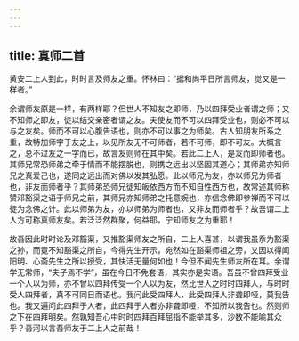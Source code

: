 ```yaml
---
---
---
```

title: 真师二首
---

黄安二上人到此，时时言及师友之重。怀林曰：“据和尚平日所言师友，觉又是一样者。”

余谓师友原是一样，有两样耶？但世人不知友之即师，乃以四拜受业者谓之师；又不知师之即友，徒以结交亲密者谓之友。夫使友而不可以四拜受业也，则必不可以与之友矣。师而不可以心腹告语也，则亦不可以事之为师矣。古人知朋友所系之重，故特加师字于友之上，以见所友无不可师者，若不可师，即不可友。大概言之，总不过友之一字而已，故言友则师在其中矣。若此二上人，是友而即师者也。其师兄常恐师弟之牵于情而不能摆脱也，则携之远出以坚固其道心；其师弟亦知师兄之真爱己也，遂同之远出而对佛以发其弘愿。此以师兄为友，亦以师兄为师者也，非友而师者乎？其师弟恐师兄徒知皈依西方而不知自性西方也，故常述其师称赞邓豁渠之语于师兄之前，其师兄亦知师弟之托意婉也，亦信念佛即参禅而不可以徒为念佛之计。此以师弟为友，亦以师弟为师者也，又非友而师者乎？故吾谓二上人方可称真师友矣。若泛泛然群聚，何益耶，宁知师友之为重耶！

故吾因此时时论及邓豁渠，又推豁渠师友之所自，二上人喜甚，以谓我虽忝为豁渠之孙，而竟不知豁渠之所自，今得先生开示，宛然如在豁渠师祖之旁，又因以得闻阳明、心斋先生之所以授受，其快活无量何如也！今但不闻先生师友所在耳。余谓学无常师，“夫子焉不学”，虽在今日不免套语，其实亦是实语。吾虽不曾四拜受业一个人以为师，亦不曾以四拜传受一个人以为友，然比世人之时时四拜人，与时时受人四拜者，真不可同日而语也。我问此受四拜人，此受四拜人非聋即哑，莫我告也。我又遍问此四拜于人者，此四拜于人者亦非聋即哑，不知所以我告也。然则师之下在四拜明矣。然孰知吾心中时时四拜百拜屈指不能举其多，沙数不能喻其众乎？吾河以言吾师友于二上人之前哉！